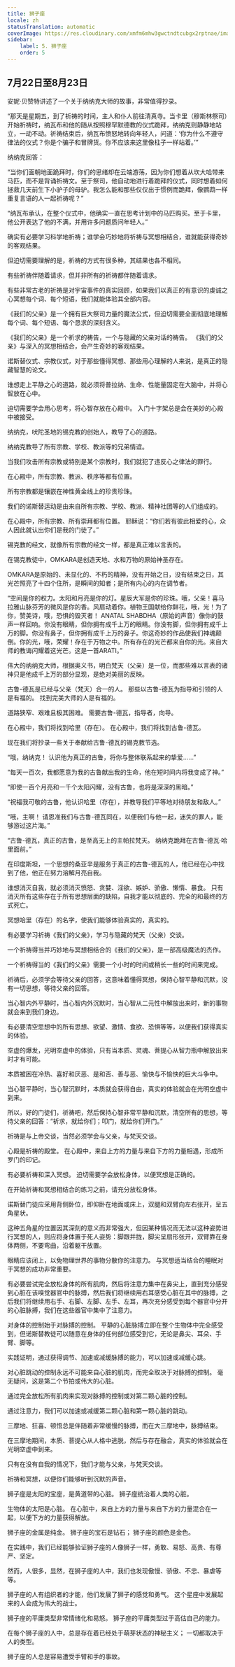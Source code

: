 ```yaml
---
title: 狮子座
locale: zh
statusTranslation: automatic
coverImage: https://res.cloudinary.com/xmfm6mhw3gwctndtcubgx2rptnae/image/upload/v1741354450/small_cover_tratado_esoterico_de_astrologia_hermetica_6210a35442.webp
sidebar:
    label: 5. 狮子座
    order: 5
---
```

## 7月22日至8月23日

安妮·贝赞特讲述了一个关于纳纳克大师的故事，非常值得抄录。

“那天是星期五，到了祈祷的时间，主人和仆人前往清真寺。当卡里（穆斯林祭司）开始祈祷时，纳瓦布和他的随从按照穆罕默德教的仪式跪拜，纳纳克则静静地站立，一动不动。祈祷结束后，纳瓦布愤怒地转向年轻人，问道：‘你为什么不遵守律法的仪式？你是个骗子和冒牌货。你不应该来这里像柱子一样站着。’”

纳纳克回答：

“当你们面朝地面跪拜时，你们的思绪却在云端游荡，因为你们想着从坎大哈带来马匹，而不是背诵祈祷文。至于祭司，他自动地进行着跪拜的仪式，同时想着如何拯救几天前生下小驴子的母驴。我怎么能和那些仅仅出于惯例而跪拜，像鹦鹉一样重复言语的人一起祈祷呢？”

“纳瓦布承认，在整个仪式中，他确实一直在思考计划中的马匹购买。至于卡里，他公开表达了他的不满，并用许多问题质问年轻人。”

确实有必要学习科学地祈祷；谁学会巧妙地将祈祷与冥想相结合，谁就能获得奇妙的客观结果。

但迫切需要理解的是，祈祷的方式有很多种，其结果也各不相同。

有些祈祷伴随着请求，但并非所有的祈祷都伴随着请求。

有些非常古老的祈祷是对宇宙事件的真实回顾，如果我们以真正的有意识的虔诚之心冥想每个词、每个短语，我们就能体验其全部内容。

《我们的父亲》是一个拥有巨大祭司力量的魔法公式，但迫切需要全面彻底地理解每个词、每个短语、每个恳求的深刻含义。

《我们的父亲》是一个祈求的祷告，一个与隐藏的父亲对话的祷告。 《我们的父亲》与深入的冥想相结合，会产生奇妙的客观结果。

诺斯替仪式、宗教仪式，对于那些懂得冥想、那些用心理解的人来说，是真正的隐藏智慧的论文。

谁想走上平静之心的道路，就必须将普拉纳、生命、性能量固定在大脑中，并将心智放在心中。

迫切需要学会用心思考，将心智存放在心殿中。 入门十字架总是会在美妙的心殿中被接受。

纳纳克，吠陀圣地的锡克教的创始人，教导了心的道路。

纳纳克教导了所有宗教、学校、教派等的兄弟情谊。

当我们攻击所有宗教或特别是某个宗教时，我们就犯了违反心之律法的罪行。

在心殿中，所有宗教、教派、秩序等都有位置。

所有宗教都是镶嵌在神性黄金线上的珍贵珍珠。

我们的诺斯替运动是由来自所有宗教、学校、教派、精神社团等的人们组成的。

在心殿中，所有宗教、所有崇拜都有位置。 耶稣说：“你们若有彼此相爱的心，众人因此就认出你们是我的门徒了。”

锡克教的经文，就像所有宗教的经文一样，都是真正难以言表的。

在锡克教徒中，OMKARA是创造天地、水和万物的原始神圣存在。

OMKARA是原始的、未显化的、不朽的精神，没有开始之日，没有结束之日，其光芒照亮了十四个住所，是瞬间的知者；是所有内心的内在调节者。

“空间是你的权力。太阳和月亮是你的灯。星辰大军是你的珍珠。哦，父亲！喜马拉雅山脉芬芳的微风是你的香。风扇动着你。植物王国献给你鲜花，哦，光！为了你，赞美诗，哦，恐惧的毁灭者！ ANATAL SHABDHA（原始的声音）像你的鼓声一样回响。你没有眼睛，但你拥有成千上万的眼睛。你没有脚，但你拥有成千上万的脚。你没有鼻子，但你拥有成千上万的鼻子。你这奇妙的作品使我们神魂颠倒。你的光，哦，荣耀！存在于万物之中。所有存在的光芒都来自你的光。来自大师的教诲闪耀着这光芒。这是一首ARATI。”

伟大的纳纳克大师，根据奥义书，明白梵天（父亲）是一位，而那些难以言表的诸神只是他成千上万的部分显现，是绝对美丽的反映。

古鲁-德瓦是已经与父亲（梵天）合一的人。 那些以古鲁-德瓦为指导和引领的人是有福的。 找到完美大师的人是有福的。

道路狭窄、艰难且极其困难。 需要古鲁-德瓦，指导者，向导。

在心殿中，我们将找到哈里（存在）。 在心殿中，我们将找到古鲁-德瓦。

现在我们将抄录一些关于奉献给古鲁-德瓦的锡克教节选。

“哦，纳纳克！ 认识他为真正的古鲁，将你与整体联系起来的挚爱……”

“每天一百次，我都愿意为我的古鲁献出我的生命，他在短时间内将我变成了神。”

“即使一百个月亮和一千个太阳闪耀，没有古鲁，也将是深深的黑暗。”

“祝福我可敬的古鲁，他认识哈里（存在），并教导我们平等地对待朋友和敌人。”

“哦，主啊！ 请恩准我们与古鲁-德瓦同在，以便我们与他一起，迷失的罪人，能够游过这片海。”

“古鲁-德瓦，真正的古鲁，是至高无上的主帕拉梵天。 纳纳克跪拜在古鲁-德瓦·哈里面前。”

在印度斯坦，一个思想的桑亚辛是服务于真正的古鲁-德瓦的人，他已经在心中找到了他，他正在努力溶解月亮自我。

谁想消灭自我，就必须消灭愤怒、贪婪、淫欲、嫉妒、骄傲、懒惰、暴食。 只有消灭所有这些存在于所有思想层面的缺陷，自我才能以彻底的、完全的和最终的方式死亡。

冥想哈里（存在）的名字，使我们能够体验真实的，真实的。

有必要学习祈祷《我们的父亲》，学习与隐藏的梵天（父亲）交谈。

一个祈祷得当并巧妙地与冥想相结合的《我们的父亲》，是一部高级魔法的杰作。

一个祈祷得当的《我们的父亲》需要一个小时的时间或稍长一些的时间来完成。

祈祷后，必须学会等待父亲的回答，这意味着懂得冥想，保持心智平静和沉默，没有一切思想，等待父亲的回答。

当心智内外平静时，当心智内外沉默时，当心智从二元性中解放出来时，新的事物就会来到我们身边。

有必要清空思想中的所有思想、欲望、激情、食欲、恐惧等等，以便我们获得真实的体验。

空虚的爆发，光明空虚中的体验，只有当本质、灵魂、菩提心从智力瓶中解放出来时才有可能。

本质被困在冷热、喜好和厌恶、是和否、善与恶、愉快与不愉快的巨大斗争中。

当心智平静时，当心智沉默时，本质就会获得自由，真实的体验就会在光明空虚中到来。

所以，好的门徒们，祈祷吧，然后保持心智非常平静和沉默，清空所有的思想，等待父亲的回答：“祈求，就给你们；叩门，就给你们开门。”

祈祷是与上帝交谈，当然必须学会与父亲，与梵天交谈。

心殿是祈祷的殿堂。 在心殿中，来自上方的力量与来自下方的力量相遇，形成所罗门的印记。

有必要祈祷和深入冥想。 迫切需要学会放松身体，以便冥想是正确的。

在开始祈祷和冥想相结合的练习之前，请充分放松身体。

诺斯替门徒应采用背侧卧位，即仰卧在地面或床上，双腿和双臂向左右张开，呈五角星状。

这种五角星的位置因其深刻的意义而非常强大，但因某种情况而无法以这种姿势进行冥想的人，则应将身体置于死人姿势：脚跟并拢，脚尖呈扇形张开，双臂靠在身体两侧，不要弯曲，沿着躯干放置。

眼睛应该闭上，以免物理世界的事物分散你的注意力。 与冥想适当结合的睡眠对于冥想的成功非常重要。

有必要尝试完全放松身体的所有肌肉，然后将注意力集中在鼻尖上，直到充分感受到心脏在该嗅觉器官中的脉搏，然后我们将继续用右耳感受心脏在其中的脉搏，之后我们将继续用右手、右脚、左脚、左手、左耳，再次充分感受到每个器官中分开的心脏脉搏，我们在这些器官中集中了注意力。

对身体的控制始于对脉搏的控制。 平静的心脏脉搏立即在整个生物体中完全感受到，但诺斯替教徒可以随意在身体的任何部位感受到它，无论是鼻尖、耳朵、手臂、脚等。

实践证明，通过获得调节、加速或减缓脉搏的能力，可以加速或减缓心跳。

对心脏跳动的控制永远不可能来自心脏的肌肉，而完全取决于对脉搏的控制。 毫无疑问，这是第二个节拍或伟大的心脏。

通过完全放松所有肌肉来实现对脉搏的控制或对第二颗心脏的控制。

通过注意力，我们可以加速或减缓第二颗心脏和第一颗心脏的跳动。

三摩地、狂喜、顿悟总是伴随着非常缓慢的脉搏，而在大三摩地中，脉搏结束。

在三摩地期间，本质、菩提心从人格中逃脱，然后与存在融合，真实的体验就会在光明空虚中到来。

只有在没有自我的情况下，我们才能与父亲，与梵天交谈。

祈祷和冥想，以便你们能够听到沉默的声音。

狮子座是太阳的宝座，是黄道带的心脏。 狮子座统治着人类的心脏。

生物体的太阳是心脏。 在心脏中，来自上方的力量与来自下方的力量混合在一起，以便下方的力量获得解放。

狮子座的金属是纯金。 狮子座的宝石是钻石； 狮子座的颜色是金色。

在实践中，我们已经能够验证狮子座的人像狮子一样，勇敢、易怒、高贵、有尊严、坚定。

然而，人很多，显然，在狮子座的人中，我们也发现傲慢、骄傲、不忠、暴虐等等。

狮子座的人有组织者的才能，他们发展了狮子的感觉和勇气。 这个星座中发展起来的人会成为伟大的战士。

狮子座的平庸类型非常情绪化和易怒。 狮子座的平庸类型过于高估自己的能力。

在每个狮子座的人中，总是存在着已经处于萌芽状态的神秘主义； 一切都取决于人的类型。

狮子座的人总是容易遭受手臂和手的事故。

